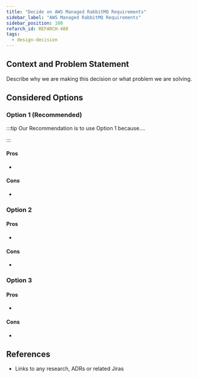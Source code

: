 ```yaml
---
title: "Decide on AWS Managed RabbitMQ Requirements"
sidebar_label: "AWS Managed RabbitMQ Requirements"
sidebar_position: 100
refarch_id: REFARCH-488
tags:
  - design-decision
---
```



## Context and Problem Statement

Describe why we are making this decision or what problem we are solving.

## Considered Options

### Option 1 (Recommended)

:::tip
Our Recommendation is to use Option 1 because....

:::

#### Pros

-

#### Cons

-

### Option 2

#### Pros

-

#### Cons

-

### Option 3

#### Pros

-

#### Cons

-

## References

- Links to any research, ADRs or related Jiras
